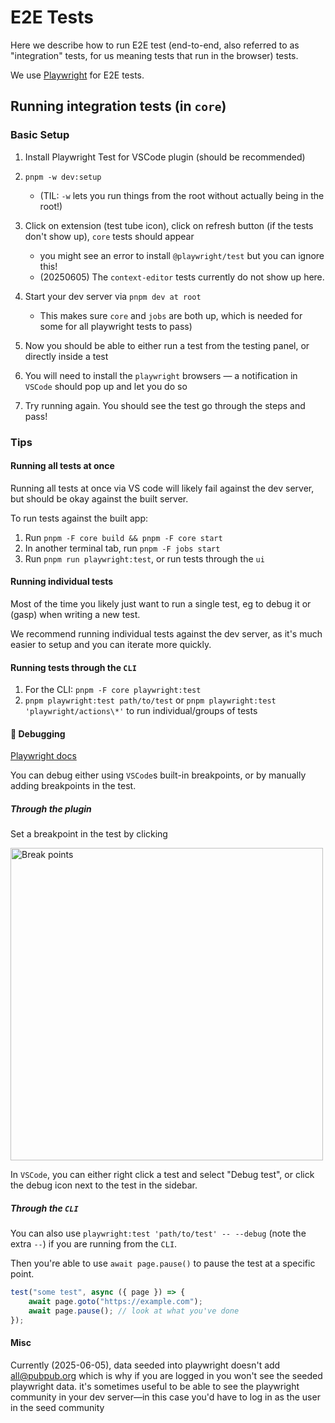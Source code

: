 # E2E Tests

Here we describe how to run E2E test (end-to-end, also referred to as "integration" tests, for us meaning tests that run in the browser) tests.

We use [Playwright](https://playwright.dev/) for E2E tests.

## Running integration tests (in `core`)

### Basic Setup

1. Install Playwright Test for VSCode plugin (should be recommended)
2. `pnpm -w dev:setup`
    - (TIL: `-w` lets you run things from the root without actually being in the root!)
3. Click on extension (test tube icon), click on refresh button (if the tests don't show up), `core` tests should appear
    - you might see an error to install `@playwright/test` but you can ignore this!
    - (20250605) The `context-editor` tests currently do not show up here.
4. Start your dev server via `pnpm dev at root`

    - This makes sure `core` and `jobs` are both up, which is needed for some for all playwright tests to pass)

5. Now you should be able to either run a test from the testing panel, or directly inside a test

6. You will need to install the `playwright` browsers — a notification in `VSCode` should pop up and let you do so
7. Try running again. You should see the test go through the steps and pass!

### Tips

#### Running all tests at once

Running all tests at once via VS code will likely fail against the dev server, but should be okay against the built server.

To run tests against the built app:

1. Run `pnpm -F core build && pnpm -F core start`
2. In another terminal tab, run `pnpm -F jobs start`
3. Run `pnpm run playwright:test`, or run tests through the `ui`

#### Running individual tests

Most of the time you likely just want to run a single test, eg to debug it or (gasp) when writing a new test.

We recommend running individual tests against the dev server, as it's much easier to setup and you can iterate more quickly.

#### Running tests through the `CLI`

1. For the CLI: `pnpm -F core playwright:test`
2. `pnpm playwright:test path/to/test` or `pnpm playwright:test 'playwright/actions\*'` to run individual/groups of tests

#### 🐞 Debugging

[Playwright docs](https://playwright.dev/docs/debug)

You can debug either using `VSCode`s built-in breakpoints, or by manually adding breakpoints in the test.

##### Through the plugin

Set a breakpoint in the test by clicking

<img
	src="../../public/images/02da306f20fb0b0c4ce90c44117a9339250643f64ddda619bd7ad8989cf54a7c.png"
	alt="Break points"
	width="500"
/>

In `VSCode`, you can either right click a test and select "Debug test", or click the debug icon next to the test in the sidebar.

##### Through the `CLI`

You can also use `playwright:test 'path/to/test' -- --debug` (note the extra `--`) if you are running from the `CLI`.

Then you're able to use `await page.pause()` to pause the test at a specific point.

```ts filename="some-test.spec.ts"
test("some test", async ({ page }) => {
	await page.goto("https://example.com");
	await page.pause(); // look at what you've done
});
```

#### Misc

Currently (2025-06-05), data seeded into playwright doesn't add all@pubpub.org which is why if you are logged in you won't see the seeded playwright data. it's sometimes useful to be able to see the playwright community in your dev server—in this case you'd have to log in as the user in the seed community
